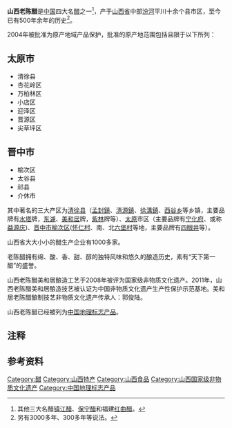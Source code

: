 {{中国非物质文化遗产
|名称 = 醋酿技艺<br>（清徐老陈醋酿制技艺、美和居老陈醋酿制技艺）
|序号 = 411
|编号项目 =Ⅷ—61
|分类 = 传统技艺
|申报地区或单位 = [[山西省|山西省]][[清徐县|清徐县]]<br>山西省[[太原市|太原市]]
|登录时间 = 2006年<br>2008年
|省区市1 =山西
| 图片 = Donghu Vinegar Factory 東湖醋園 - panoramio (1).jpg
}}
'''山西老陈醋'''是[[中国|中国]]四大名[[醋|醋]]之一<ref group="注">其他三大名醋[[镇江醋|镇江醋]]、[[保宁醋|保宁醋]]和福建[[红曲醋|红曲醋]]。</ref>，产于[[山西省|山西省]]中部[[汾河|汾河]]平川十余个县市区，至今已有500年余年的历史<ref group="注">另有3000多年、300多年等说法。</ref>。

2004年被批准为原产地域产品保护，批准的原产地范围包括且限于以下所列：

==太原市==
* 清徐县
* 杏花岭区
* 万柏林区
* 小店区
* 迎泽区
* 晋源区
* 尖草坪区
==晋中市==
* 榆次区
* 太谷县
* 祁县
* 介休市

其中著名的三大产区为[[清徐县|清徐县]]（[[孟封鎮|孟封鎮]]、[[清源鎮|清源鎮]]、[[徐溝鎮|徐溝鎮]]、[[西谷乡|西谷乡]]等乡镇，主要品牌有[[水塔|水塔]]牌，[[东湖|东湖]]、[[美和居|美和居]]牌，[[紫林|紫林]]牌等）、[[太原|太原]]市区（主要品牌有[[宁化府|宁化府]]、或称[[益源庆|益源庆]])、[[晋中市|晋中市]][[榆次区|榆次区]]([[怀仁村|怀仁村]]、南、北[[六堡村|六堡村]]等地，主要品牌有[[四眼井|四眼井]]等）。

山西省大大小小的醋生产企业有1000多家。

老陈醋拥有绵、酸、香、甜、醇的独特风味和悠久的酿造历史，素有“天下第一醋”的盛誉。

山西老陈醋美和居酿造工艺于2008年被评为国家级非物质文化遗产。2011年，山西老陈醋美和居酿造技艺被认证为中国非物质文化遗产生产性保护示范基地。美和居老陈醋酿制技艺非物质文化遗产传承人：郭俊陆。

山西老陈醋已经被列为[[中国地理标志产品|中国地理标志产品]]。

==注释==
{{Reflist|group="注"}}

==参考资料==
{{Reflist}}

[[Category:醋|Category:醋]]
[[Category:山西特产|Category:山西特产]]
[[Category:山西食品|Category:山西食品]]
[[Category:山西国家级非物质文化遗产|Category:山西国家级非物质文化遗产]]
[[Category:中国地理标志产品|Category:中国地理标志产品]]
